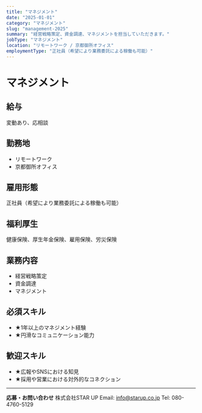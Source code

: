 ```yaml
---
title: "マネジメント"
date: "2025-01-01"
category: "マネジメント"
slug: "management-2025"
summary: "経営戦略策定、資金調達、マネジメントを担当していただきます。"
jobType: "マネジメント"
location: "リモートワーク / 京都御所オフィス"
employmentType: "正社員（希望により業務委託による稼働も可能）"
---
```


# マネジメント

## 給与

変動あり、応相談

## 勤務地

- リモートワーク
- 京都御所オフィス

## 雇用形態

正社員（希望により業務委託による稼働も可能）

## 福利厚生

健康保険、厚生年金保険、雇用保険、労災保険

## 業務内容

- 経営戦略策定
- 資金調達
- マネジメント

## 必須スキル

- ★1年以上のマネジメント経験
- ★円滑なコミュニケーション能力

## 歓迎スキル

- ★広報やSNSにおける知見
- ★採用や営業における対外的なコネクション

---

**応募・お問い合わせ**
株式会社STAR UP
Email: info@starup.co.jp
Tel: 080-4760-5129
